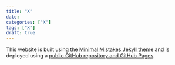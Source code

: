 ```yaml
---
title: "X"
date: 
categories: ["X"]
tags: ["X"]
draft: true
---
```




This website is built using the [Minimal Mistakes Jekyll theme](https://github.com/mmistakes/minimal-mistakes)
and is deployed using a [public GitHub repository and GitHub Pages](https://github.com/k8hertweck/blog).